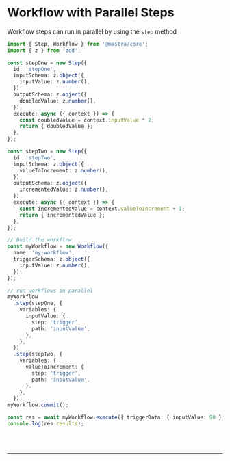 
# Workflow with Parallel Steps

Workflow steps can run in parallel by using the `step` method

```ts showLineNumbers copy
import { Step, Workflow } from '@mastra/core';
import { z } from 'zod';

const stepOne = new Step({
  id: 'stepOne',
  inputSchema: z.object({
    inputValue: z.number(),
  }),
  outputSchema: z.object({
    doubledValue: z.number(),
  }),
  execute: async ({ context }) => {
    const doubledValue = context.inputValue * 2;
    return { doubledValue };
  },
});

const stepTwo = new Step({
  id: 'stepTwo',
  inputSchema: z.object({
    valueToIncrement: z.number(),
  }),
  outputSchema: z.object({
    incrementedValue: z.number(),
  }),
  execute: async ({ context }) => {
    const incrementedValue = context.valueToIncrement + 1;
    return { incrementedValue };
  },
});

// Build the workflow
const myWorkflow = new Workflow({
  name: 'my-workflow',
  triggerSchema: z.object({
    inputValue: z.number(),
  }),
});

// run workflows in parallel
myWorkflow
  .step(stepOne, {
    variables: {
      inputValue: {
        step: 'trigger',
        path: 'inputValue',
      },
    },
  })
  .step(stepTwo, {
    variables: {
      valueToIncrement: {
        step: 'trigger',
        path: 'inputValue',
      },
    },
  });
myWorkflow.commit();

const res = await myWorkflow.execute({ triggerData: { inputValue: 90 } });
console.log(res.results);
```

<br />
<br />
<hr className="dark:border-[#404040] border-gray-300" />
<br />
<br />
<GithubLink
  link={'https://github.com/mastra-ai/mastra/blob/main/examples/basics/workflows/workflow-with-parallel-steps.ts'}
/>

